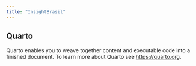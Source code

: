```yaml
---
title: "InsightBrasil"
---
```


## Quarto

Quarto enables you to weave together content and executable code into a finished document. To learn more about Quarto see <https://quarto.org>.
